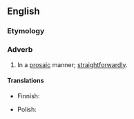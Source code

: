 ==English==

===Etymology===
{{suffix|en|prosaic|ally}}

===Adverb===
{{en-adv}}

# In a [[prosaic]] manner; [[straightforwardly]].

====Translations====
{{trans-top|in a prosaic manner}}
* Finnish: {{t|fi|proosallisesti}}
{{trans-mid}}
* Polish: {{t|pl|prozaicznie}}
{{trans-bottom}}